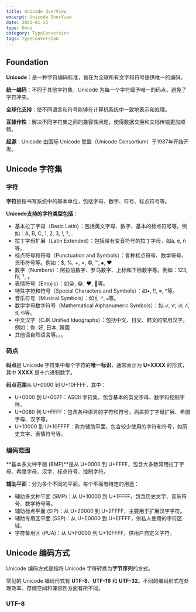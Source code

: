 ```yaml
---
title: Unicode OverView
excerpt: Unicode OverView
date: 2023-01-23
type: Docs
category: TypeConversion
tags: typeConversion
---
```


## Foundation

**Unicode**：是一种字符编码标准，旨在为全球所有文字和符号提供唯一的编码。

**统一编码**：不同于其他字符集，Unicode 为每一个字符赋予唯一的码点，避免了字符冲突。

**全球化支持**：使不同语言和符号能够在计算机系统中一致地表示和处理。

**互操作性**：解决不同字符集之间的兼容性问题，使得数据交换和文档传输更加顺畅。

**起源**：Unicode 由国际 Unicode 联盟（Unicode Consortium）于1987年开始开发。


## Unicode 字符集

### 字符

**字符**是指书写系统中的基本单位，包括字母、数字、符号、标点符号等。

**Unicode支持的字符类型包括**：
- 基本拉丁字母（Basic Latin）：包括英文字母、数字、基本的标点符号等。例如：A, B, C, 1, 2, 3, !, ?, .
- 拉丁字母扩展（Latin Extended）：包括带有变音符号的拉丁字母，如à, é, ñ等。
- 标点符号和符号（Punctuation and Symbols）：各种标点符号、数学符号、货币符号等。例如：$, %, +, =, ©, ™, ♠, ♥
- 数字（Numbers）：阿拉伯数字、罗马数字、上标和下标数字等。例如：123, Ⅳ, ², ₃
- 表情符号（Emojis）：如😀, 😂, ❤️, 🎉等。
- 特殊字符和符号（Special Characters and Symbols）：如•, ‼, ※, †等。
- 音乐符号（Musical Symbols）：如𝄞, 𝄢, 𝄪等。
- 数学字母数字符号（Mathematical Alphanumeric Symbols）：如𝒜, 𝒞, ℬ, ℰ, 𝔄, 𝔊等。
- 中文汉字（CJK Unified Ideographs）：包括中文、日文、韩文的常用汉字。例如：你, 好, 日本, 韓國
- 其他语自然语言等。。。

### 码点

**码点**是 Unicode 字符集中每个字符的**唯一标识**，通常表示为 **U+XXXX** 的形式，其中 **XXXX** 是十六进制数字。

**码点范围**从 U+0000 到 U+10FFFF，其中：
- U+0000 到 U+007F：ASCII 字符集，包含基本的英文字母、数字和控制字符。
- U+0080 到 U+FFFF：包含各种语言的字符和符号，涵盖拉丁字母扩展、希腊字母、汉字等。
- U+10000 到 U+10FFFF：称为辅助平面，包含较少使用的字符和符号，如历史文字、表情符号等。

### 编码范围

**基本多文种平面 (BMP)**是从 U+0000 到 U+FFFF，包含大多数常用拉丁字母、希腊字母、汉字、标点符号、控制字符。

**辅助平面**：分为多个不同的平面，每个平面有特定的用途：
- 辅助多文种平面 (SMP)：从 U+10000 到 U+1FFFF，包含历史文字、音乐符号、数学符号等。
- 辅助标点平面 (SIP)：从 U+20000 到 U+2FFFF，主要用于扩展汉字字符。
- 辅助专用区平面 (SSP)：从 U+E0000 到 U+EFFFF，供私人使用的字符区域。
- 字符备用区 (PUA)：从 U+F0000 到 U+10FFFF，供用户自定义字符。


## Unicode 编码方式

Unicode 编码方式是指将 Unicode 字符转换为**字节序列**的方式。

常见的 Unicode 编码形式有 **UTF-8**、**UTF-16** 和 **UTF-32**。不同的编码形式在处理效率、存储空间和兼容性方面有所不同。

### UTF-8




